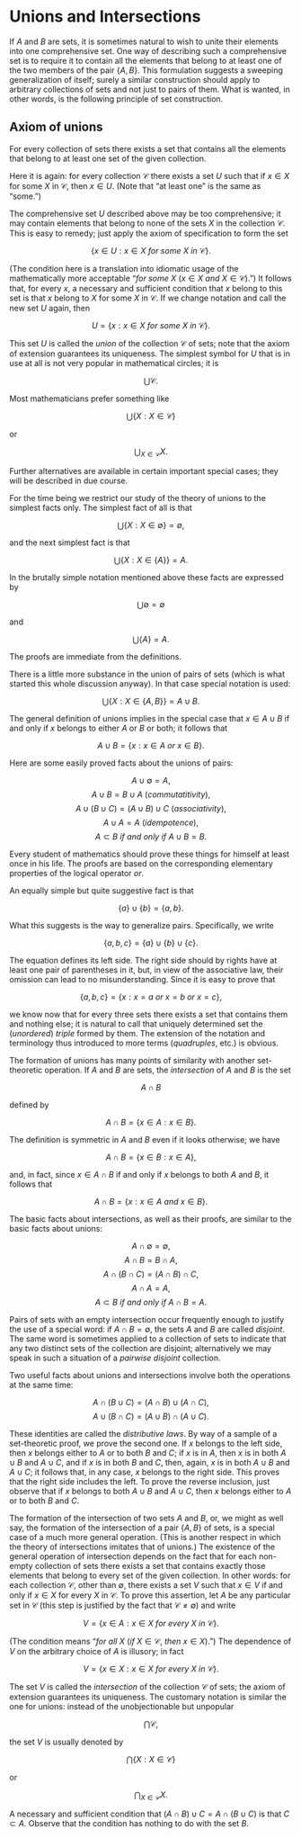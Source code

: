 # Unions and Intersections

If $A$ and $B$ are sets, it is sometimes natural to wish to unite their elements into one comprehensive set. One way of describing such a comprehensive set is to require it to contain all the elements that belong to at least one of the two members of the pair $\{ A, B \}$. This formulation suggests a sweeping  generalization of itself; surely a similar construction should apply to arbitrary collections of sets and not just to pairs of them. What is wanted, in other words, is the following principle of set construction.

::: {#cnj-unions}

## Axiom of unions`\index{axiom of unions}`{=latex}

For every collection of sets there exists a set that contains all the elements that belong to at least one set of the given collection.

:::

Here it is again: for every collection $\mathcal{C}$ there exists a set $U$ such that if $x \in X$ for some $X$ in $\mathcal{C}$, then $x \in U$. (Note that "at least one" is the same as "some.") 

The comprehensive set $U$ described above may be too comprehensive; it may contain elements that belong to none of the sets $X$ in the collection $\mathcal{C}$. This is easy to remedy; just apply the axiom of specification to form the set 

$$
\{ x \in U: x \in X \mathit{\ for\ some\ } X \mathit{\ in\ } \mathcal{C} \}.
$$

(The condition here is a translation into idiomatic usage of the mathematically more acceptable "*for some* $X\ (x \in X \mathit{\ and\ } X \in \mathcal{C})$.") It follows that, for every $x$, a necessary and sufficient condition that $x$ belong to this set is that $x$ belong to $X$ for some $X$ in $\mathcal{C}$. If we change notation and call the new set $U$ again, then

$$
U = \{ x: x \in X \mathit{\ for\ some\ } X \mathit{\ in\ }  \mathcal{C} \}.
$$

This set $U$ is called the *union*`\index{union}`{=latex} of the collection $\mathcal{C}$ of sets; note that the axiom of extension guarantees its uniqueness. The simplest symbol for $U$ that is in use at all is not very popular in mathematical circles; it is 

$$
\bigcup \mathcal{C}.
$$

Most mathematicians prefer something like 

$$
\bigcup \{ X: X \in \mathcal{C} \}
$$

or

$$
\bigcup_{X \in \mathcal{C}} X.
$$

Further alternatives are available in certain important special cases; they will be described in due course.

For the time being we restrict our study of the theory of unions to the simplest facts only. The simplest fact of all is that

$$
\bigcup \{ X: X \in \emptyset \} = \emptyset,
$$

and the next simplest fact is that 

$$
\bigcup \{ X: X \in \{ A \} \} = A.
$$

In the brutally simple notation mentioned above these facts are expressed by

$$
\bigcup \emptyset = \emptyset
$$

and

$$
\bigcup \{ A \} = A.
$$

The proofs are immediate from the definitions.

There is a little more substance in the union of pairs of sets (which is what started this whole discussion anyway). In that case special notation is used: 

$$
\bigcup \{ X: X \in \{A, B \} \} = A \cup B.
$$

The general definition of unions implies in the special case that $x \in A \cup B$ if and only if $x$ belongs to either $A$ or $B$ or both; it follows that 

$$
A \cup B = \{x: x \in A \mathit{\ or\ } x \in B \}.
$$

Here are some easily proved facts about the unions of pairs:

$$
A \cup \emptyset = A,
$$
$$
A \cup B =  B \cup A \ (commutatitivity),
$$`\index{commutative}`{=latex}
$$
A \cup (B \cup C) = (A \cup B) \cup C \ (associativity),
$$`\index{associative}`{=latex}
$$
A \cup A = A \ (idempotence),
$$`\index{idempotent}`{=latex}
$$
A \subset B \mathit{\ if\ and\ only\ if\ } A \cup B = B.
$$

Every student of mathematics should prove these things for himself at least once in his life. The proofs are based on the corresponding elementary properties of the logical operator *or*.

An equally simple but quite suggestive fact is that 

$$
\{ a \} \cup \{ b \} = \{ a, b \}.
$$

What this suggests is the way to generalize pairs. Specifically, we write 

$$
 \{ a, b, c \} = \{ a \} \cup \{ b \} \cup \{ c \}.
$$

The equation defines its left side. The right side should by rights have at least one pair of parentheses in it, but, in view of the associative law, their omission can lead to no misunderstanding. Since it is easy to prove that 

$$
\{ a, b, c \} = \{ x: x = a \ or \ x = b \: or \: x = c \},
$$

we know now that for every three sets there exists a set that contains them and nothing else; it is natural to call that uniquely determined set the (*unordered*) *triple*`\index{triple}`{=latex} formed by them. The extension of the notation and terminology thus introduced to more terms (*quadruples*`\index{quadruple}`{=latex}, etc.) is obvious.

The formation of unions has many points of similarity with another set-theoretic operation. If $A$ and $B$ are sets, the *intersection*`\index{intersection}`{=latex} of $A$ and $B$ is the set 

$$
A \cap B
$$

defined by 

$$
A \cap B = \{ x \in A: x \in B \}.
$$

The definition is symmetric in $A$ and $B$ even if it looks otherwise; we have 

$$
A \cap B = \{ x \in B: x \in A \},
$$

and, in fact, since $x \in A \cap B$ if and only if $x$ belongs to both $A$ and $B$, it follows that 

$$
A \cap B = \{x: x \in A \mathit{\ and\ } x \in B \}.
$$

The basic facts about intersections, as well as their proofs, are similar to the basic facts about unions:

$$
A \cap \emptyset = \emptyset,
$$
$$
A \cap B =  B \cap A,
$$
$$
A \cap (B \cap C) = (A \cap B) \cap C,
$$
$$
A \cap A = A,
$$
$$
A \subset B \mathit{\ if\ and\ only\ if\ } A \cap B = A.
$$

Pairs of sets with an empty intersection occur frequently enough to justify the use of a special word: if $A \cap B =  \emptyset$, the sets $A$ and $B$ are called *disjoint*`\index{disjoint}`{=latex}. The same word is sometimes applied to a collection of sets to indicate that any two distinct sets of the collection are disjoint; alternatively we may speak in such a situation of a *pairwise disjoint*`\index{pairwise disjoint}`{=latex} collection.
 
Two useful facts about unions and intersections involve both the operations at the same time: 

$$
A \cap (B \cup C) = (A \cap B) \cup (A \cap C),
$$
$$
A \cup (B \cap C) = (A \cup B) \cap (A \cup C).
$$

These identities are called the *distributive laws*`\index{distributive}`{=latex}. By way of a sample of a set-theoretic proof, we prove the second one. If $x$ belongs to the left side, then $x$ belongs either to $A$ or to both $B$ and $C$; if $x$ is in $A$, then $x$ is in both $A \cup B$ and $A \cup C$, and if $x$ is in both $B$ and $C$, then, again, $x$ is in both $A \cup B$ and $A \cup C$; it follows that, in any case, $x$ belongs to the right side. This proves that the right side includes the left. To prove the reverse inclusion, just observe that if $x$ belongs to both $A \cup B$ and $A \cup C$, then $x$ belongs either to $A$ or to both $B$ and $C$. 

The formation of the intersection of two sets $A$ and $B$, or, we might as well say, the formation of the intersection of a pair $\{ A, B \}$ of sets, is a special case of a much more general operation. (This is another respect in which the theory of intersections imitates that of unions.) The existence of the general operation of intersection depends on the fact that for each non-empty collection of sets there exists a set that contains exactly those elements that belong to every set of the given collection. In other words: for each collection $\mathcal{C}$, other than $\emptyset$, there exists a set $V$ such that $x \in V$ if and only if $x \in X$ for every $X$ in $\mathcal{C}$. To prove this assertion, let $A$ be any particular set in $\mathcal{C}$ (this step is justified by the fact that $\mathcal{C} \neq \emptyset$) and write

$$
V = \{ x \in A: x \in X \mathit{\ for\ every\ } X \mathit{\ in\ } \mathcal{C} \}.
$$

(The condition means "*for all* $X$ (*if* $X \in \mathcal{C}$, *then* $x \in X$).") The dependence of $V$ on the arbitrary choice of $A$ is illusory; in fact

$$
V = \{ x \in X: x \in X \mathit{\ for\ every\ } X \mathit{\ in\ } \mathcal{C} \}.
$$

The set $V$ is called the *intersection*`\index{intersection}`{=latex} of the collection $\mathcal{C}$ of sets; the axiom of extension guarantees its uniqueness. The customary notation is similar the one for unions: instead of the unobjectionable but unpopular

$$
\bigcap \mathcal{C},
$$

the set $V$ is usually denoted by 

$$
\bigcap \{ X : X \in \mathcal{C} \}
$$

or

$$
\bigcap_{X \in \mathcal{C}} X.
$$

::: {#exr-4-1}

A necessary and sufficient condition that $(A \cap B) \cup C = A \cap (B \cup C)$ is that $C \subset A$. Observe that the condition has nothing to do with the set $B$.

:::
